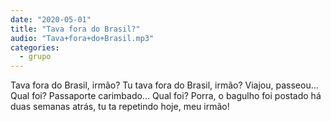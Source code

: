 ```yaml
---
date: "2020-05-01"
title: "Tava fora do Brasil?"
audio: "Tava+fora+do+Brasil.mp3"
categories:
  - grupo
---
```


Tava fora do Brasil, irmão? Tu tava fora do Brasil, irmão? Viajou, passeou... Qual foi? Passaporte carimbado... Qual foi? Porra, o bagulho foi postado há duas semanas atrás, tu ta repetindo hoje, meu irmão!